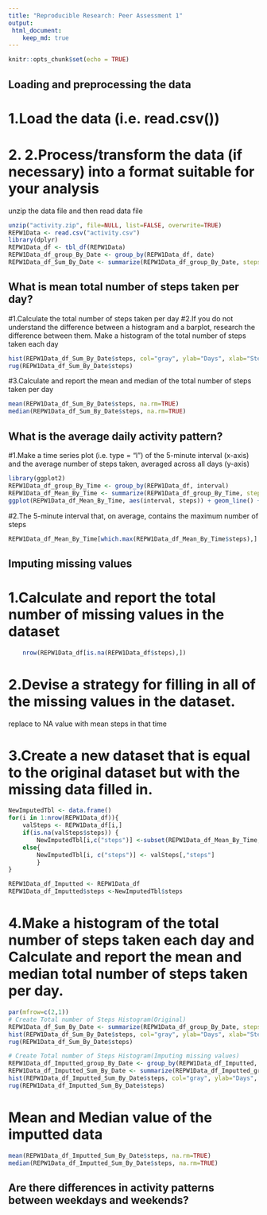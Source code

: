 ```yaml
---
title: "Reproducible Research: Peer Assessment 1"
output: 
 html_document: 
    keep_md: true
---
```



```r
knitr::opts_chunk$set(echo = TRUE)
```


## Loading and preprocessing the data
# 1.Load the data (i.e. read.csv())
# 2. 2.Process/transform the data (if necessary) into a format suitable for your analysis
unzip the data file and then read data file
```r
unzip("activity.zip", file=NULL, list=FALSE, overwrite=TRUE)  
REPW1Data <- read.csv("activity.csv")
library(dplyr)
REPW1Data_df <- tbl_df(REPW1Data)
REPW1Data_df_group_By_Date <- group_by(REPW1Data_df, date)
REPW1Data_df_Sum_By_Date <- summarize(REPW1Data_df_group_By_Date, steps=sum(steps))
```

  
## What is mean total number of steps taken per day?
#1.Calculate the total number of steps taken per day
#2.If you do not understand the difference between a histogram and a barplot, research the difference between them. Make a histogram of the total number of steps taken each day
```r
hist(REPW1Data_df_Sum_By_Date$steps, col="gray", ylab="Days", xlab="Steps", main="Total Number Of Steps Taken Per Day")
rug(REPW1Data_df_Sum_By_Date$steps)
```

#3.Calculate and report the mean and median of the total number of steps taken per day
```r
mean(REPW1Data_df_Sum_By_Date$steps, na.rm=TRUE)
median(REPW1Data_df_Sum_By_Date$steps, na.rm=TRUE)
```


## What is the average daily activity pattern?
#1.Make a time series plot (i.e. type = "l") of the 5-minute interval (x-axis) and the average number of steps taken, averaged across all days (y-axis)
```r
library(ggplot2)
REPW1Data_df_group_By_Time <- group_by(REPW1Data_df, interval)
REPW1Data_df_Mean_By_Time <- summarize(REPW1Data_df_group_By_Time, steps=mean(steps,na.rm=TRUE))
ggplot(REPW1Data_df_Mean_By_Time, aes(interval, steps)) + geom_line() + labs(title = "Time series plot of the average number of steps taken", x="Time Series", y="Average Number Of Stpes")
```

#2.The 5-minute interval that, on average, contains the maximum number of steps 
```r
REPW1Data_df_Mean_By_Time[which.max(REPW1Data_df_Mean_By_Time$steps),]    
```

## Imputing missing values
# 1.Calculate and report the total number of missing values in the dataset
```r
    nrow(REPW1Data_df[is.na(REPW1Data_df$steps),])
```
# 2.Devise a strategy for filling in all of the missing values in the dataset.
  replace to NA value with mean steps in that time
  
# 3.Create a new dataset that is equal to the original dataset but with the missing data filled in.
```r
NewImputedTbl <- data.frame()
for(i in 1:nrow(REPW1Data_df)){
    valSteps <- REPW1Data_df[i,]
    if(is.na(valSteps$steps)) {
        NewImputedTbl[i,c("steps")] <-subset(REPW1Data_df_Mean_By_Time,interval==valSteps$interval, select="steps")}
    else{
        NewImputedTbl[i, c("steps")] <- valSteps[,"steps"]
        }
}

REPW1Data_df_Imputted <- REPW1Data_df
REPW1Data_df_Imputted$steps <-NewImputedTbl$steps
```

# 4.Make a histogram of the total number of steps taken each day and Calculate and report the mean and median total number of steps taken per day.
```r
par(mfrow=c(2,1))
# Create Total number of Steps Histogram(Original)
REPW1Data_df_Sum_By_Date <- summarize(REPW1Data_df_group_By_Date, steps=sum(steps))
hist(REPW1Data_df_Sum_By_Date$steps, col="gray", ylab="Days", xlab="Steps", main="Mean Number Of Steps Taken Per Day")
rug(REPW1Data_df_Sum_By_Date$steps)

# Create Total number of Steps Histogram(Imputing missing values)
REPW1Data_df_Imputted_group_By_Date <- group_by(REPW1Data_df_Imputted, date)
REPW1Data_df_Imputted_Sum_By_Date <- summarize(REPW1Data_df_Imputted_group_By_Date, steps=sum(steps))
hist(REPW1Data_df_Imputted_Sum_By_Date$steps, col="gray", ylab="Days", xlab="Steps", main="Mean Number Of Steps Taken Per Day(Imputing missing values)")
rug(REPW1Data_df_Imputted_Sum_By_Date$steps)
```

# Mean and Median value of the imputted data
```r
mean(REPW1Data_df_Imputted_Sum_By_Date$steps, na.rm=TRUE)
median(REPW1Data_df_Imputted_Sum_By_Date$steps, na.rm=TRUE)
```


## Are there differences in activity patterns between weekdays and weekends?
